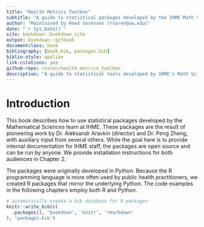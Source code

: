 ```yaml
--- 
title: "Health Metrics Toolbox"
subtitle: "A guide to statistical packages developed by the IHME Math Sciences team"
author: "Maintained by Reed Sorensen (rsoren@uw.edu)"
date: "`r Sys.Date()`"
site: bookdown::bookdown_site
output: bookdown::gitbook
documentclass: book
bibliography: [book.bib, packages.bib]
biblio-style: apalike
link-citations: yes
github-repo: rsoren/health_metrics_toolbox
description: "A guide to statistical tools developed by IHME's Math Sciences team"
---
```


# Introduction

This book describes how to use statistical packages developed by the Mathematical Sciences team at IHME. These packages are the result of pioneering work by Dr. Aleksandr Aravkin (director) and Dr. Peng Zheng, with auxiliary input from several others. While the goal here is to provide internal documentation for IHME staff, the packages are open source and can be run by anyone. We provide installation instructions for both audiences in Chapter 2. 

The packages were originally developed in Python. Because the R programming language is more often used by public health practitioners, we created R packages that mirror the underlying Python. The code examples in the following chapters employ both R and Python. 


```r
# automatically create a bib database for R packages
knitr::write_bib(c(
  .packages(), 'bookdown', 'knitr', 'rmarkdown'
), 'packages.bib')
```



